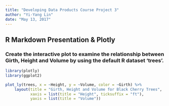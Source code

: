 ---
title: "Developing Data Products Course Project 3"
author: "Yi-Yang Lin"
date: "May 13, 2017"
---
## R Markdown Presentation & Plotly

### Create the interactive plot to examine the relationship between Girth, Height and Volume by using the default R dataset 'trees'.


```{r, echo=FALSE}
library(plotly)
library(ggplot2)

plot_ly(trees, x = ~Height, y = ~Volume, color = ~Girth) %>%
    layout(title = "Girth, Height and Volume for Black Cherry Trees",
           xaxis = list(title = "Height", ticksuffix = "ft"),
           yaxis = list(title = "Volume"))

```
